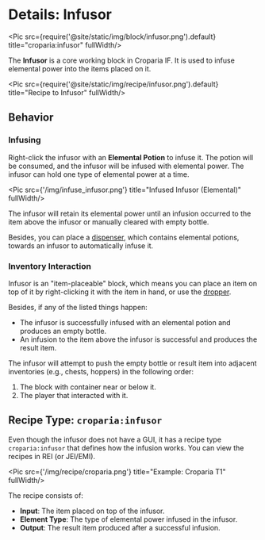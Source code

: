 
# Details: Infusor

<Pic src={require('@site/static/img/block/infusor.png').default} title="croparia:infusor" fullWidth/>

The **Infusor** is a core working block in Croparia IF. It is used to infuse elemental power into the items placed on it.

<Pic src={require('@site/static/img/recipe/infusor.png').default} title="Recipe to Infusor" fullWidth/>

## Behavior

### Infusing

Right-click the infusor with an **Elemental Potion** to infuse it. The potion will be consumed, and the infusor will be
infused with elemental power. The infusor can hold one type of elemental power at a time.

<Pic src={'/img/infuse_infusor.png'} title="Infused Infusor (Elemental)" fullWidth/>

The infusor will retain its elemental power until an infusion occurred to the item above the infusor or manually cleared
with empty bottle.

Besides, you can place a [dispenser](https://minecraft.wiki/w/Dispenser), which contains elemental potions, towards an
infusor to automatically infuse it.

### Inventory Interaction

Infusor is an "item-placeable" block, which means you can place an item on top of it by right-clicking it with
the item in hand, or use the [dropper](https://minecraft.wiki/w/Dropper).

Besides, if any of the listed things happen:
- The infusor is successfully infused with an elemental potion and produces an empty bottle.
- An infusion to the item above the infusor is successful and produces the result item.

The infusor will attempt to push the empty bottle or result item into adjacent inventories (e.g., chests, hoppers) in
the following order:
1. The block with container near or below it.
2. The player that interacted with it.

## Recipe Type: `croparia:infusor`

Even though the infusor does not have a GUI, it has a recipe type `croparia:infusor` that defines how the infusion works.
You can view the recipes in REI (or JEI/EMI).

<Pic src={'/img/recipe/croparia.png'} title="Example: Croparia T1" fullWidth/>

The recipe consists of:
- **Input**: The item placed on top of the infusor.
- **Element Type**: The type of elemental power infused in the infusor.
- **Output**: The result item produced after a successful infusion.